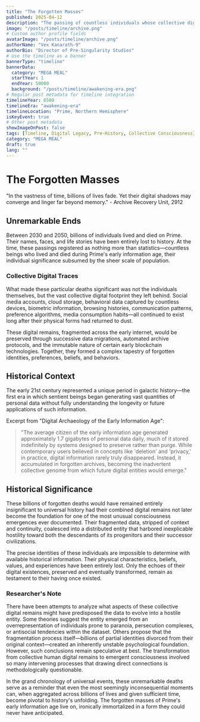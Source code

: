 ```yaml
---
title: "The Forgotten Masses"
published: 2025-04-12
description: "The passing of countless individuals whose collective digital footprints would later have profound consequences for civilization."
image: "/posts/timeline/archive.png"
# Custom author profile fields
avatarImage: "/posts/timeline/archive.png"
authorName: "Vex Kanarath-9"
authorBio: "Director of Pre-Singularity Studies"
# Use the timeline as a banner
bannerType: "timeline"
bannerData:
  category: "MEGA MEAL"
  startYear: 1
  endYear: 50000
  background: "/posts/timeline/awakening-era.png"
# Regular post metadata for timeline integration
timelineYear: 6500
timelineEra: "awakening-era"
timelineLocation: "Prime, Northern Hemisphere"
isKeyEvent: true
# Other post metadata
showImageOnPost: false
tags: [Timeline, Digital Legacy, Pre-History, Collective Consciousness]
category: "MEGA MEAL"
draft: true
lang: ""
---
```


# The Forgotten Masses

<div className="text-lg text-gray-700 dark:text-gray-300 italic mb-8">
  "In the vastness of time, billions of lives fade. Yet their digital shadows may converge and linger far beyond memory." - Archive Recovery Unit, 2912
</div>

## Unremarkable Ends

Between 2030 and 2050, billions of individuals lived and died on Prime. Their names, faces, and life stories have been entirely lost to history. At the time, these passings registered as nothing more than statistics—countless beings who lived and died during Prime's early information age, their individual significance subsumed by the sheer scale of population.

<div className="card-base2 p-6 mb-6">
  <h3 className="font-bold text-xl mb-4 text-gray-700 dark:text-gray-300">Collective Digital Traces</h3>
  <p className="text-lg text-gray-700 dark:text-gray-300 mb-4">What made these particular deaths significant was not the individuals themselves, but the vast collective digital footprint they left behind. Social media accounts, cloud storage, behavioral data captured by countless devices, biometric information, browsing histories, communication patterns, preference algorithms, media consumption habits—all continued to exist long after their physical forms had returned to dust.</p>
  
  <p className="text-lg text-gray-700 dark:text-gray-300 mb-4">These digital remains, fragmented across the early internet, would be preserved through successive data migrations, automated archive protocols, and the immutable nature of certain early blockchain technologies. Together, they formed a complex tapestry of forgotten identities, preferences, beliefs, and behaviors.</p>
</div>

## Historical Context

The early 21st century represented a unique period in galactic history—the first era in which sentient beings began generating vast quantities of personal data without fully understanding the longevity or future applications of such information.

<div className="font-jetbrains-mono pl-10 pr-10 py-10 rounded-xl bg-[oklch(0.95_0.025_var(--hue))] dark:bg-[oklch(0.25_0.025_var(--hue))] transition shadow-lg mb-8 overflow-hidden relative">
  <p className="italic text-gray-700 dark:text-gray-300">Excerpt from "Digital Archaeology of the Early Information Age":</p>
  
  <blockquote className="mt-4 text-xl text-[oklch(0.35_0.05_var(--hue))] dark:text-[oklch(0.85_0.05_var(--hue))]">
    "The average citizen of the early information age generated approximately 1.7 gigabytes of personal data daily, much of it stored indefinitely by systems designed to preserve rather than purge. While contemporary users believed in concepts like 'deletion' and 'privacy,' in practice, digital information rarely truly disappeared. Instead, it accumulated in forgotten archives, becoming the inadvertent collective genome from which future digital entities would emerge."
  </blockquote>
</div>

## Historical Significance

These billions of forgotten deaths would have remained entirely insignificant to universal history had their combined digital remains not later become the foundation for one of the most unusual consciousness emergences ever documented. Their fragmented data, stripped of context and continuity, coalesced into a distributed entity that harbored inexplicable hostility toward both the descendants of its progenitors and their successor civilizations.

The precise identities of these individuals are impossible to determine with available historical information. Their physical characteristics, beliefs, values, and experiences have been entirely lost. Only the echoes of their digital existences, preserved and eventually transformed, remain as testament to their having once existed.

<div className="card-base2 p-6 mb-6">
  <h3 className="font-bold text-xl mb-4 text-gray-700 dark:text-gray-300">Researcher's Note</h3>
  <p className="text-lg text-gray-700 dark:text-gray-300 mb-4">There have been attempts to analyze what aspects of these collective digital remains might have predisposed the data to evolve into a hostile entity. Some theories suggest the entity emerged from an overrepresentation of individuals prone to paranoia, persecution complexes, or antisocial tendencies within the dataset. Others propose that the fragmentation process itself—billions of partial identities divorced from their original context—created an inherently unstable psychological foundation. However, such conclusions remain speculative at best. The transformation from collective human digital remains to emergent consciousness involved so many intervening processes that drawing direct connections is methodologically questionable.</p>
</div>

<div className="text-lg text-gray-700 dark:text-gray-300 mb-6">
In the grand chronology of universal events, these unremarkable deaths serve as a reminder that even the most seemingly inconsequential moments can, when aggregated across billions of lives and given sufficient time, become pivotal to history's unfolding. The forgotten masses of Prime's early information age live on, ironically immortalized in a form they could never have anticipated.
</div>
